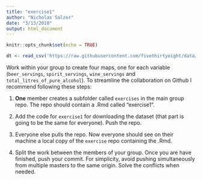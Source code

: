 ```yaml
---
title: "exercise1"
author: "Nicholas Salzer"
date: "3/13/2018"
output: html_document
---
```


```r
knitr::opts_chunk$set(echo = TRUE)
```

```r
dt <- read_csv('https://raw.githubusercontent.com/fivethirtyeight/data/master/alcohol-consumption/drinks.csv')
```

Work within your group to create four maps, one for each variable (`beer_servings`, `spirit_servings`, `wine_servings` and `total_litres_of_pure_alcohol`). To streamline the collaboration on Github I recommend following these steps:

1. **One** member creates a subfolder called `exercises` in the main group repo. The repo should contain a .Rmd called "exercise1".

2. Add the code for `exercise1` for downloading the dataset (that part is going to be the same for everyone). Push the repo.

3. Everyone else pulls the repo. Now everyone should see on their machine a local copy of the `exercise` repo containing the .Rmd.

4. Split the work between the members of your group. Once you are have finished, push your commit. For simplicity, avoid pushing simultaneously from multiple masters to the same origin. Solve the conflicts when needed. 